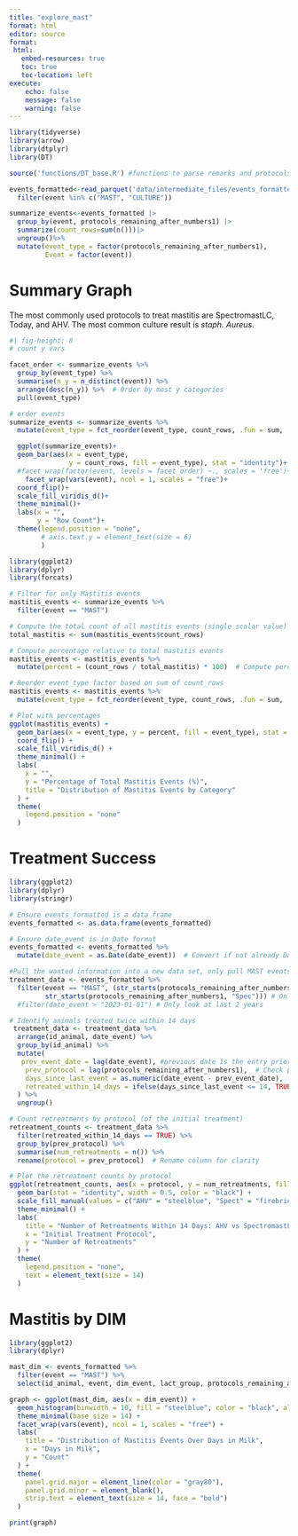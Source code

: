 ```yaml
---
title: "explore_mast"
format: html
editor: source
format: 
 html:
   embed-resources: true
   toc: true
   toc-location: left
execute:
    echo: false
    message: false
    warning: false
---
```


```r
library(tidyverse)
library(arrow)
library(dtplyr)
library(DT)

source('functions/DT_base.R') #functions to parse remarks and protocols

events_formatted<-read_parquet('data/intermediate_files/events_formatted.parquet') |> 
  filter(event %in% c("MAST", "CULTURE")) 

summarize_events<-events_formatted |> 
  group_by(event, protocols_remaining_after_numbers1) |> 
  summarize(count_rows=sum(n()))|>
  ungroup()%>%
  mutate(event_type = factor(protocols_remaining_after_numbers1), 
         Event = factor(event))
```

# Summary Graph

The most commonly used protocols to treat mastitis are SpectromastLC, Today, and AHV. The most common culture result is *staph. Aureus*.

```r
#| fig-height: 8
# count y vars

facet_order <- summarize_events %>%
  group_by(event_type) %>%
  summarise(n_y = n_distinct(event)) %>%
  arrange(desc(n_y)) %>%  # Order by most y categories
  pull(event_type)

# order events
summarize_events <- summarize_events %>%
  mutate(event_type = fct_reorder(event_type, count_rows, .fun = sum, .desc = FALSE)) 

  ggplot(summarize_events)+
  geom_bar(aes(x = event_type,
               y = count_rows, fill = event_type), stat = "identity")+
  #facet_wrap(factor(event, levels = facet_order) ~., scales = 'free')+
    facet_wrap(vars(event), ncol = 1, scales = "free")+
  coord_flip()+
  scale_fill_viridis_d()+
  theme_minimal()+
  labs(x = "",
       y = "Row Count")+
  theme(legend.position = "none",
        # axis.text.y = element_text(size = 6)
        )
```

```r
library(ggplot2)
library(dplyr)
library(forcats)

# Filter for only Mastitis events
mastitis_events <- summarize_events %>%
  filter(event == "MAST")

# Compute the total count of all mastitis events (single scalar value)
total_mastitis <- sum(mastitis_events$count_rows)

# Compute percentage relative to total mastitis events
mastitis_events <- mastitis_events %>%
  mutate(percent = (count_rows / total_mastitis) * 100)  # Compute percentage

# Reorder event_type factor based on sum of count_rows
mastitis_events <- mastitis_events %>%
  mutate(event_type = fct_reorder(event_type, count_rows, .fun = sum, .desc = FALSE))

# Plot with percentages
ggplot(mastitis_events) +
  geom_bar(aes(x = event_type, y = percent, fill = event_type), stat = "identity") +
  coord_flip() +
  scale_fill_viridis_d() +
  theme_minimal() +
  labs(
    x = "",
    y = "Percentage of Total Mastitis Events (%)",
    title = "Distribution of Mastitis Events by Category"
  ) +
  theme(
    legend.position = "none"
  )
```

# Treatment Success

```r
library(ggplot2)
library(dplyr)
library(stringr)

# Ensure events_formatted is a data frame
events_formatted <- as.data.frame(events_formatted)

# Ensure date_event is in Date format
events_formatted <- events_formatted %>%
  mutate(date_event = as.Date(date_event))  # Convert if not already Date type

#Pull the wanted information into a new data set, only pull MAST events that used AHV or Spec
treatment_data <- events_formatted %>%
  filter(event == "MAST", (str_starts(protocols_remaining_after_numbers1, "AHV") |
         str_starts(protocols_remaining_after_numbers1, "Spec"))) # Only relevant treatments
  #filter(date_event > "2023-01-01") # Only look at last 2 years

# Identify animals treated twice within 14 days
 treatment_data <- treatment_data %>%
  arrange(id_animal, date_event) %>% 
  group_by(id_animal) %>%
  mutate(
   prev_event_date = lag(date_event), #previous date is the entry prior to date_event, looks by animal because of group_by
    prev_protocol = lag(protocols_remaining_after_numbers1),  # Check previous protocol
    days_since_last_event = as.numeric(date_event - prev_event_date),
    retreated_within_14_days = ifelse(days_since_last_event <= 14, TRUE, FALSE)
  ) %>%
  ungroup()

# Count retreatments by protocol (of the initial treatment)
retreatment_counts <- treatment_data %>%
  filter(retreated_within_14_days == TRUE) %>%
  group_by(prev_protocol) %>%
  summarise(num_retreatments = n()) %>%
  rename(protocol = prev_protocol)  # Rename column for clarity

# Plot the retreatment counts by protocol
ggplot(retreatment_counts, aes(x = protocol, y = num_retreatments, fill = protocol)) +
  geom_bar(stat = "identity", width = 0.5, color = "black") +
  scale_fill_manual(values = c("AHV" = "steelblue", "Spect" = "firebrick")) +  # Custom colors
  theme_minimal() +
  labs(
    title = "Number of Retreatments Within 14 Days: AHV vs SpectromastLC",
    x = "Initial Treatment Protocol",
    y = "Number of Retreatments"
  ) +
  theme(
    legend.position = "none",
    text = element_text(size = 14)
  )
```

# Mastitis by DIM

```r
library(ggplot2)
library(dplyr)

mast_dim <- events_formatted %>% 
  filter(event == "MAST") %>% 
  select(id_animal, event, dim_event, lact_group, protocols_remaining_after_letters1)  

graph <- ggplot(mast_dim, aes(x = dim_event)) +
  geom_histogram(binwidth = 10, fill = "steelblue", color = "black", alpha = 0.7) +
  theme_minimal(base_size = 14) +
  facet_wrap(vars(event), ncol = 1, scales = "free") +
  labs(
    title = "Distribution of Mastitis Events Over Days in Milk",
    x = "Days in Milk",
    y = "Count"
  ) +
  theme(
    panel.grid.major = element_line(color = "gray80"),
    panel.grid.minor = element_blank(),
    strip.text = element_text(size = 14, face = "bold")
  )

print(graph)
```

# 


